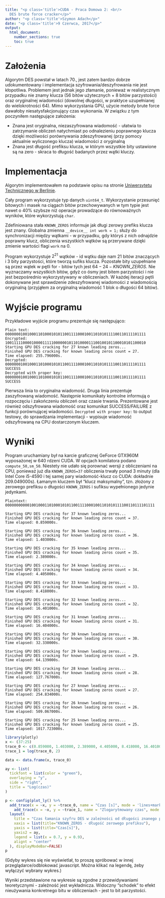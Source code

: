 ```yaml
---
title: "<p class='title'>CUDA - Praca Domowa 2: <br/>
  DES brute force cracker</p>"
author: "<p class='title'>Szymon Adach</p>"
date: "<p class='title'>9 Czerwca, 2017</p>"
output: 
  html_document:
    number_sections: true
    toc: true
---
```

<style>
  .title {
    text-align: center;
    fontsize: 150%;
  }
</style>

# Założenia
Algorytm DES powstał w latach 70., jest zatem bardzo dobrze udokumentowany i implementacja szyfrowania/deszyfrowania nie jest kłopotliwa. Problemem jest jednak jego złamanie, ponieważ w realistycznym przypadku nie znamy klucza (56 bitów użytecznych + 8 bitów parzystości) oraz oryginalnej  wiadomości (dowolnej długości, w praktyce uzupełnianej do wielokrotności 64). Mimo wykorzystania GPU, użycie metody brute force dawałoby niesatysfakcjonujący czas wykonania. W związku z tym poczyniłem następujące założenia:

* Znana jest oryginalna, niezaszyfrowana wiadomość - ułatwia to zatrzymanie obliczeń natychmiast po odnalezieniu poprawnego klucza dzięki możliwości porównywania zdeszyfrowanej (przy pomocy aktualnie wyliczonego klucza) wiadomości z oryginalną
* Znana jest długość prefiksu klucza, w którym wszystkie bity ustawione są na zero - skraca to długość badanych przez wątki kluczy.

# Implementacja 
Algorytm implementowałem na podstawie opisu na stronie [Uniwersytetu Technicznego w Berlinie](http://page.math.tu-berlin.de/~kant/teaching/hess/krypto-ws2006/des.htm).

Cały program wykorzystuje typ danych `uint64_t`. Wykorzystanie przesunięć bitowych i masek na ciągach bitów przechowywanych w tym typie jest nawet o 40% szybsze niż operacje prowadzące do równoważnych wyników, które wykorzystują `char`. 

Zdefiniowana stała `KNOWN_ZEROS` informuje jak długi zerowy prefiks klucza jest znany. Globalna zmienna `__device__ int work = 1;` służy do synchronizacji między wątkami - w przypadku, gdy któryś z nich odnajdzie poprawny klucz, obliczenia wszystkich wątków są przerywane dzięki zmienie wartości flagi `work` na 0.

Program wykorzystuje $2^{21}$ wątków - id wątku daje nam 21 bitów znaczących i 3 bity parzystości, które tworzą sufiks klucza. Pozostałe bity uzupełniane są przez wątek w pętli for - bitów tych jest $64-24-KNOWN\_ZEROS$. Nie wyznaczamy wszystkich bitów, gdyż co ósmy jest bitem parzystości i nie jest bezpośrednio wykorzystywany w obliczeniach. W każdej iteracji pętli dokonywane jest sprawdzenie zdeszyfrowanej wiadomości z wiadomością oryginalną (przyjąłem za oryginalną wiadomość 1 blok o długości 64 bitów).

# Wyjście programu

Przykładowe wyjście programu prezentuje się następująco:

```
Plain text:
0000000100100011010001010110011110001001101010111100110111101111
Encrypted:
1001111100001000011111000000101101000011100100101100010101100010
Starting GPU DES cracking for 27 known leading zeros...
Finished GPU DES cracking for known leading zeros count = 27.
Time elapsed: 255.796000s.
Decrypted:
0000000100100011010001010110011110001001101010111100110111101111
SUCCESS
Decrypted with proper key:
0000000100100011010001010110011110001001101010111100110111101111
SUCCESS
```
Pierwsza linia to oryginalna wiadomość. Druga linia prezentuje zaszyfrowaną wiadomość. Następnie komunikaty kontrolne informują o rozpoczęciu i zakończeniu obliczeń oraz czasie trwania. Prezentowane jest również odszyfrowana wiadomość oraz komunikat SUCCESS/FAILURE z funkcji porównującej wiadomości. `Decrypted with proper key:` to output testowy, do sprawdzania implementacji - wypisuje wiadomość odszyfrowaną na CPU dostarczonym kluczem.

# Wyniki 
Program uruchamiany był na karcie graficznej GeForce GTX960M wyposażonej w 640 rdzeni CUDA. W opcjach komilatora podano `compute_50,sm_50`. 
Niestety nie udało się porownać wersji z obliczeniami na CPU, ponieważ już dla `KNOWN_ZEROS=37` obliczenia trwały ponad 3 minuty (dla Intel Core i5-4590 i tej samej pary wiadomość-klucz co CUDA: dokładnie 209.049000s). Łamanym kluczem był "klucz maksymalny", tzn. złożony z zerowego prefiksu o długości `KNOWN_ZEROS` i sufiksu wypełnionego jedynie jedynkami.
```
Plaintext: 00000000000100100011010001010110011110001001101010111100110111101111
```


```
Starting GPU DES cracking for 37 known leading zeros...
Finished GPU DES cracking for known leading zeros count = 37.
Time elapsed: 0.859000s.
```

```
Starting GPU DES cracking for 36 known leading zeros...
Finished GPU DES cracking for known leading zeros count = 36.
Time elapsed: 1.403000s.
```

```
Starting GPU DES cracking for 35 known leading zeros...
Finished GPU DES cracking for known leading zeros count = 35.
Time elapsed: 2.389000s.
```

```
Starting GPU DES cracking for 34 known leading zeros...
Finished GPU DES cracking for known leading zeros count = 34.
Time elapsed: 4.405000s.
```

```
Starting GPU DES cracking for 33 known leading zeros...
Finished GPU DES cracking for known leading zeros count = 33.
Time elapsed: 8.418000s.
```

```
Starting GPU DES cracking for 32 known leading zeros...
Finished GPU DES cracking for known leading zeros count = 32.
Time elapsed: 16.401000s.
```

```
Starting GPU DES cracking for 31 known leading zeros...
Finished GPU DES cracking for known leading zeros count = 31.
Time elapsed: 16.404000s.
```

```
Starting GPU DES cracking for 30 known leading zeros...
Finished GPU DES cracking for known leading zeros count = 30.
Time elapsed: 32.330000s.
```

```
Starting GPU DES cracking for 29 known leading zeros...
Finished GPU DES cracking for known leading zeros count = 29.
Time elapsed: 64.139000s.
```

```
Starting GPU DES cracking for 28 known leading zeros...
Finished GPU DES cracking for known leading zeros count = 28.
Time elapsed: 127.767000s.
```

```
Starting GPU DES cracking for 27 known leading zeros...
Finished GPU DES cracking for known leading zeros count = 27.
Time elapsed: 254.834000s.
```

```
Starting GPU DES cracking for 26 known leading zeros...
Finished GPU DES cracking for known leading zeros count = 26.
Time elapsed: 509.067000s.
```

```
Starting GPU DES cracking for 25 known leading zeros...
Finished GPU DES cracking for known leading zeros count = 25.
Time elapsed: 1017.723000s.
```

```r
library(plotly)
x <- (37:25)
trace_0 <- c(0.859000, 1.403000, 2.389000, 4.405000, 8.418000, 16.401000, 16.404000, 32.330000, 64.139000, 127.767000, 254.834000, 509.067000, 1017.723000)
trace_1 = log(trace_0, 2)

data <- data.frame(x, trace_0)

ay <- list(
  tickfont = list(color = "green"),
  overlaying = "y",
  side = "right",
  title = "Log(czas)"
) 

p <- config(plot_ly() %>%
  add_trace(x = ~x, y = ~trace_0, name = "Czas [s]", mode = 'lines+markers', line = list(width = 0.45,dash='dot')) %>%
    add_trace(x = ~x, y = ~trace_1, name = "Zlogarytmowany czas", mode = 'lines+markers', line = list(width = 0.45,dash='dot'), yaxis="y2") %>%
  layout(
    title = "Czas łamania szyfru DES w zależności od długości znanego prefiksu",
    xaxis = list(title="KNOWN_ZEROS - długość zerowego prefiksu"),
    yaxis = list(title="Czas[s]"),
    yaxis2 = ay,
    legend = list(x = 0.7, y = 0.9),
    alignt = "center"
  ), displayModeBar=FALSE)
p
```
(Gdyby wykres się nie wyświetlał, to proszę spróbować w innej przeglądarce/odblokować javascript. Można klikać na legendę, żeby wyłączyć wybrany wykres.)

Wyniki przedstawione na wykresie są zgodne z przewidywaniami teoretycznymi - zależność jest wykładnicza. Widoczny "schodek" to efekt nieużywania konkretnego bitu w obliczeniach - jest to bit parzystości.